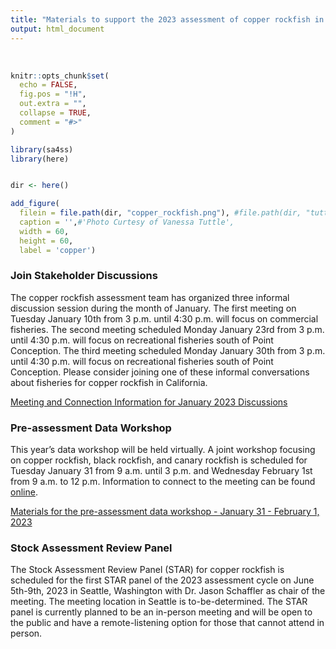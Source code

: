 ```yaml
---
title: "Materials to support the 2023 assessment of copper rockfish in California waters"
output: html_document
---
```


\

```r
knitr::opts_chunk$set(
  echo = FALSE,
  fig.pos = "!H",
  out.extra = "",
  collapse = TRUE,
  comment = "#>"
)

library(sa4ss)
library(here)


dir <- here()


```

```r
add_figure(
  filein = file.path(dir, "copper_rockfish.png"), #file.path(dir, "tuttle_copper.jpg"), # 
  caption = '',#'Photo Curtesy of Vanessa Tuttle',
  width = 60,
  height = 60,
  label = 'copper')

``` 


### Join Stakeholder Discussions

The copper rockfish assessment team has organized three informal discussion session during the month of January. The first meeting on Tuesday January 10th from 3 p.m. until 4:30 p.m. will focus on commercial fisheries. The second meeting scheduled Monday January 23rd from 3 p.m. until 4:30 p.m. will focus on recreational fisheries south of Point Conception. The third meeting scheduled Monday January 30th from 3 p.m. until 4:30 p.m. will focus on recreational fisheries south of Point Conception. Please consider joining one of these informal conversations about fisheries for copper rockfish in California.

<!---
[Meeting and Connection Information for January 2023 Discussions](https://github.com/pfmc-assessments/copper_rockfish_2023/blob/main/docs/Copper%20rockfish%20and%20the%20fisheries%20-%20virtual%20discussions.pdf)
-->

<a href="Copper rockfish and the fisheries - virtual discussions.pdf" target="_blank">Meeting and Connection Information for January 2023 Discussions</a>

### Pre-assessment Data Workshop

This year's data workshop will be held virtually. A joint workshop focusing on copper rockfish, black rockfish, and canary rockfish is scheduled for Tuesday January 31 from 9 a.m. until 3 p.m. and Wednesday February 1st from 9 a.m. to 12 p.m. Information to connect to the meeting can be found [online](https://www.pcouncil.org/events/pre-assessment-workshop-for-copper-canary-and-black-rockfish-january-31-amp-february-1-2023/).

[Materials for the pre-assessment data workshop - January 31 - February 1, 2023](data_workshop)


### Stock Assessment Review Panel 

The Stock Assessment Review Panel (STAR) for copper rockfish is scheduled for the first STAR panel of the 2023 assessment cycle on June 5th-9th, 2023 in Seattle, Washington with Dr. Jason Schaffler as chair of the meeting. The meeting location in Seattle is to-be-determined. The STAR panel is currently planned to be an in-person meeting and will be open to the public and have a remote-listening option for those that cannot attend in person.   



